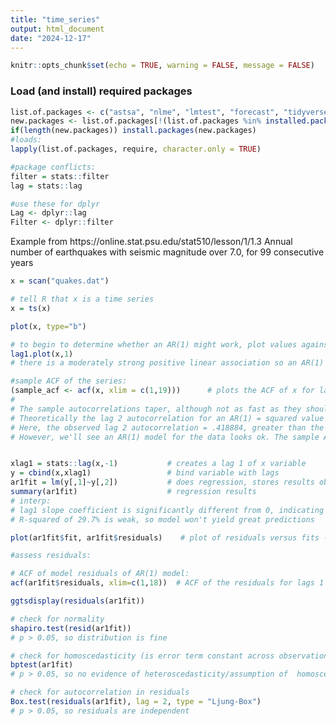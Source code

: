 ```yaml
---
title: "time_series"
output: html_document
date: "2024-12-17"
---
```


```r
knitr::opts_chunk$set(echo = TRUE, warning = FALSE, message = FALSE)
```

### Load (and install) required packages

```r

list.of.packages <- c("astsa", "nlme", "lmtest", "forecast", "tidyverse", "here")
new.packages <- list.of.packages[!(list.of.packages %in% installed.packages()[,"Package"])]
if(length(new.packages)) install.packages(new.packages)
#loads:
lapply(list.of.packages, require, character.only = TRUE)

#package conflicts:
filter = stats::filter
lag = stats::lag

#use these for dplyr
Lag <- dplyr::lag     
Filter <- dplyr::filter 
```



Example from https://online.stat.psu.edu/stat510/lesson/1/1.3
Annual number of earthquakes with seismic magnitude over 7.0, for 99 consecutive years

```r

x = scan("quakes.dat")

# tell R that x is a time series
x = ts(x)                  

plot(x, type="b")        

# to begin to determine whether an AR(1) might work, plot values against lag 1 values
lag1.plot(x,1)  
# there is a moderately strong positive linear association so an AR(1) model might be a useful model

#sample ACF of the series:
(sample_acf <- acf(x, xlim = c(1,19)))      # plots the ACF of x for lags 1 to 19
# 
# The sample autocorrelations taper, although not as fast as they should for an AR(1)
# Theoretically the lag 2 autocorrelation for an AR(1) = squared value of lag 1 autocorrelation
# Here, the observed lag 2 autocorrelation = .418884, greater than the squared value of the first lag autocorrelation (.5417332= 0.293). 
# However, we'll see an AR(1) model for the data looks ok. The sample ACF will rarely fit a perfect theoretical pattern.


xlag1 = stats::lag(x,-1)           # creates a lag 1 of x variable
y = cbind(x,xlag1)                 # bind variable with lags
ar1fit = lm(y[,1]~y[,2])           # does regression, stores results object named ar1fit
summary(ar1fit)                    # regression results
# interp:
# lag1 slope coefficient is significantly different from 0, indicating a helpful predictor
# R-squared of 29.7% is weak, so model won't yield great predictions

plot(ar1fit$fit, ar1fit$residuals)    # plot of residuals versus fits - fine

#assess residuals:

# ACF of model residuals of AR(1) model:
acf(ar1fit$residuals, xlim=c(1,18))  # ACF of the residuals for lags 1 to 18 - fine

ggtsdisplay(residuals(ar1fit))

# check for normality
shapiro.test(resid(ar1fit))
# p > 0.05, so distribution is fine

# check for homoscedasticity (is error term constant across observations?)
bptest(ar1fit)
# p > 0.05, so no evidence of heteroscedasticity/assumption of  homoscedasticity holds

# check for autocorrelation in residuals
Box.test(residuals(ar1fit), lag = 2, type = "Ljung-Box")
# p > 0.05, so residuals are independent

```



